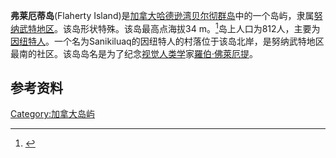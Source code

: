 '''弗莱厄蒂岛'''(Flaherty Island)是[[加拿大|加拿大]][[哈德逊湾|哈德逊湾]][[贝尔彻群岛|贝尔彻群岛]]中的一个岛屿，隶属[[努纳武特地区|努纳武特地区]]。该岛形状特殊。该岛最高点海拔34 m。<ref name="geonames">{{cite web|url=http://www.geonames.org/5954134/flaherty-island.html|title=Flaherty Island|publisher=geonames.org|accessdate=2009-08-04|archive-date=2016-03-03|archive-url=https://web.archive.org/web/20160303190730/http://www.geonames.org/5954134/flaherty-island.html|dead-url=no}}</ref>岛上人口为812人，主要为[[因纽特人|因纽特人]]。一个名为Sanikiluaq的因纽特人的村落位于该岛北岸，是努纳武特地区最南的社区。该岛岛名是为了纪念[[视觉人类学|视觉人类学]]家[[羅伯·佛萊厄提|羅伯·佛萊厄提]]。

== 参考资料 ==
<references/>
[[Category:加拿大岛屿|Category:加拿大岛屿]]